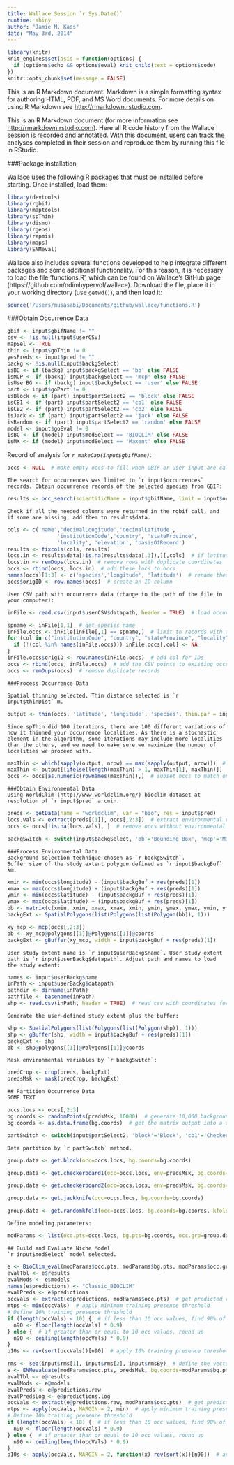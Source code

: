 ```yaml
---
title: Wallace Session `r Sys.Date()`
runtime: shiny
author: "Jamie M. Kass"
date: "May 3rd, 2014"
---
```


```r
library(knitr)
knit_engines$set(asis = function(options) {
  if (options$echo && options$eval) knit_child(text = options$code)
})
knitr::opts_chunk$set(message = FALSE)
```

This is an R Markdown document. Markdown is a simple formatting syntax for authoring HTML, PDF, and MS Word documents. For more details on using R Markdown see <http://rmarkdown.rstudio.com>.

This is an R Markdown document (for more information see <http://rmarkdown.rstudio.com>). Here all R code history from the Wallace session is recorded and annotated. With this document, users can track the analyses completed in their session and reproduce them by running this file in RStudio.

###Package installation

Wallace uses the following R packages that must be installed before starting. Once installed, load them:
```r
library(devtools)
library(rgbif)
library(maptools)
library(spThin)
library(dismo)
library(rgeos)
library(repmis)
library(maps)
library(ENMeval)
```

Wallace also includes several functions developed to help integrate different packages and some additional functionality. For this reason, it is necessary to load the file 'functions.R', which can be found on Wallace's GitHub page (https://github.com/ndimhypervol/wallace). Download the file, place it in your working directory (use `getwd()`), and then load it:
```r
source('/Users/musasabi/Documents/github/wallace/functions.R')
```

###Obtain Occurrence Data
```r
gbif <- input$gbifName != ""
csv <- !is.null(input$userCSV)
mapSel <- TRUE
thin <- input$goThin != 0
yesPreds <- input$pred != ""
backg <- !is.null(input$backgSelect)
isBB <- if (backg) input$backgSelect == 'bb' else FALSE
isMCP <- if (backg) input$backgSelect == 'mcp' else FALSE
isUserBG <- if (backg) input$backgSelect == 'user' else FALSE
part <- input$goPart != 0
isBlock <- if (part) input$partSelect2 == 'block' else FALSE
isCB1 <- if (part) input$partSelect2 == 'cb1' else FALSE
isCB2 <- if (part) input$partSelect2 == 'cb2' else FALSE
isJack <- if (part) input$partSelect2 == 'jack' else FALSE
isRandom <- if (part) input$partSelect2 == 'random' else FALSE
model <- input$goEval != 0
isBC <- if (model) input$modSelect == 'BIOCLIM' else FALSE
isMX <- if (model) input$modSelect == 'Maxent' else FALSE
```
<!-- This needs to work for userCSV too -->
Record of analysis for *`r makeCap(input$gbifName)`*.

<!-- STEP 1 -->

```r
occs <- NULL  # make empty occs to fill when GBIF or user input are called
```

```asis
The search for occurrences was limited to `r input$occurrences` records. Obtain occurrence records of the selected species from GBIF:
```

```r
results <- occ_search(scientificName = input$gbifName, limit = input$occurrences, hasCoordinate = TRUE)
```

```asis
Check if all the needed columns were returned in the rgbif call, and if some are missing, add them to results$data.
```

```r
cols <- c('name','decimalLongitude','decimalLatitude',
                'institutionCode','country', 'stateProvince',
                'locality', 'elevation', 'basisOfRecord')
results <- fixcols(cols, results)
locs.in <- results$data[!is.na(results$data[,3]),][,cols]  # if latitude is NA, remove the row
locs.in <- remDups(locs.in)  # remove rows with duplicate coordinates
occs <- rbind(occs, locs.in)  # add these locs to occs
names(occs)[1:3] <- c('species','longitude', 'latitude')  # rename these rows
occs$origID <- row.names(occs)  # create an ID column
```

```asis
User CSV path with occurrence data (change to the path of the file in your computer):
```

```r
inFile <- read.csv(input$userCSV$datapath, header = TRUE)  # load occurrence data
```

```r
spname <- inFile[1,1]  # get species name
inFile.occs <- inFile[inFile[,1] == spname,]  # limit to records with this name
for (col in c("institutionCode", "country", "stateProvince", "locality", "elevation", "basisOfRecord")) {  # add all cols to match occs if not already there
  if (!(col %in% names(inFile.occs))) inFile.occs[,col] <- NA
}
inFile.occs$origID <- row.names(inFile.occs)  # add col for IDs
occs <- rbind(occs, inFile.occs)  # add the CSV points to existing occs
occs <- remDups(occs)  # remove duplicate records
```

<!-- STEP 2 -->

```asis
###Process Occurrence Data
```

```asis
Spatial thinning selected. Thin distance selected is `r input$thinDist` m.
```

```r
output <- thin(occs, 'latitude', 'longitude', 'species', thin.par = input$thinDist, reps = 100, locs.thinned.list.return = TRUE, write.files = FALSE, verbose = FALSE)
```

```asis
Since spThin did 100 iterations, there are 100 different variations of how it thinned your occurrence localities. As there is a stochastic element in the algorithm, some iterations may include more localities than the others, and we need to make sure we maximize the number of localities we proceed with.
```

```r
maxThin <- which(sapply(output, nrow) == max(sapply(output, nrow)))  # find the iteration that returns the max number of occurrences
maxThin <- output[[ifelse(length(maxThin) > 1, maxThin[1], maxThin)]]  # if there's more than one max, pick the first one
occs <- occs[as.numeric(rownames(maxThin)),]  # subset occs to match only thinned occs
```

<!-- STEP 3 -->

```asis
###Obtain Environmental Data
Using WorldClim (http://www.worldclim.org/) bioclim dataset at resolution of `r input$pred` arcmin.
```

```r
preds <- getData(name = "worldclim", var = "bio", res = input$pred)
locs.vals <- extract(preds[[1]], occs[,2:3])  # extract environmental values at occ grid cells
occs <- occs[!is.na(locs.vals), ]  # remove occs without environmental values from inFile
```

<!-- STEP 4 -->

```r
backgSwitch <- switch(input$backgSelect, 'bb'='Bounding Box', 'mcp'='Minimum Convex Polygon', 'user'='User-defined')
```

```asis
###Process Environmental Data
Background selection technique chosen as `r backgSwitch`.
Buffer size of the study extent polygon defined as `r input$backgBuf` km.
```

```r
xmin <- min(occs$longitude) - (input$backgBuf + res(preds)[1])
xmax <- max(occs$longitude) + (input$backgBuf + res(preds)[1])
ymin <- min(occs$latitude) - (input$backgBuf + res(preds)[1])
ymax <- max(occs$latitude) + (input$backgBuf + res(preds)[1])
bb <- matrix(c(xmin, xmin, xmax, xmax, xmin, ymin, ymax, ymax, ymin, ymin), ncol=2)
backgExt <- SpatialPolygons(list(Polygons(list(Polygon(bb)), 1)))
```

```r
xy_mcp <- mcp(occs[,2:3])
bb <- xy_mcp@polygons[[1]]@Polygons[[1]]@coords
backgExt <- gBuffer(xy_mcp, width = input$backgBuf + res(preds)[1])
```

```asis
User study extent name is `r input$userBackg$name`. User study extent path is `r input$userBackg$datapath`. Adjust path and names to load the study extent:
```

```r
names <- input$userBackg$name
inPath <- input$userBackg$datapath
pathdir <- dirname(inPath)
pathfile <- basename(inPath)
shp <- read.csv(inPath, header = TRUE)  # read csv with coordinates for polygon
```

```asis
Generate the user-defined study extent plus the buffer:
```

```r
shp <- SpatialPolygons(list(Polygons(list(Polygon(shp)), 1)))
shp <- gBuffer(shp, width = input$backgBuf + res(preds)[1])
backgExt <- shp
bb <- shp@polygons[[1]]@Polygons[[1]]@coords
```

```asis
Mask environmental variables by `r backgSwitch`:
```

```r
predCrop <- crop(preds, backgExt)
predsMsk <- mask(predCrop, backgExt)
```

<!-- STEP 5 -->

```asis
## Partition Occurrence Data
SOME TEXT
```

```r
occs.locs <- occs[,2:3]
bg.coords <- randomPoints(predsMsk, 10000)  # generate 10,000 background points
bg.coords <- as.data.frame(bg.coords)  # get the matrix output into a data.frame
```

```r
partSwitch <- switch(input$partSelect2, 'block'='Block', 'cb1'='Checkerboard 1', 'cb2'='Checkerboard 2', 'jack'='Jackknife', 'random'='Random')
```

```asis
Data partition by `r partSwitch` method.
```

```r
group.data <- get.block(occ=occs.locs, bg.coords=bg.coords)
```

```r
group.data <- get.checkerboard1(occ=occs.locs, env=predsMsk, bg.coords=bg.coords, aggregation.factor=input$aggFact)
```

```r
group.data <- get.checkerboard2(occ=occs.locs, env=predsMsk, bg.coords=bg.coords, aggregation.factor=input$aggFact)
```

```r
group.data <- get.jackknife(occ=occs.locs, bg.coords=bg.coords)
```

```r
group.data <- get.randomkfold(occ=occs.locs, bg.coords=bg.coords, kfolds=input$kfolds)
```

```asis
Define modeling parameters:
```

```r
modParams <- list(occ.pts=occs.locs, bg.pts=bg.coords, occ.grp=group.data[[1]], bg.grp=group.data[[2]])
```

<!-- STEP 6 -->

```asis
## Build and Evaluate Niche Model
`r input$modSelect` model selected.
```

```r
e <- BioClim_eval(modParams$occ.pts, modParams$bg.pts, modParams$occ.grp, modParams$bg.grp, predsMsk)
evalTbl <- e$results
evalMods <- e$models
names(e$predictions) <- "Classic_BIOCLIM"
evalPreds <- e$predictions
occVals <- extract(e$predictions, modParams$occ.pts)  # get predicted values for occ grid cells
mtps <- min(occVals)  # apply minimum training presence threshold
# Define 10% training presence threshold
if (length(occVals) < 10) {  # if less than 10 occ values, find 90% of total and round down
  n90 <- floor(length(occVals) * 0.9)
} else {  # if greater than or equal to 10 occ values, round up
  n90 <- ceiling(length(occVals) * 0.9)
}
p10s <- rev(sort(occVals))[n90]  # apply 10% training presence threshold
```

```r
rms <- seq(input$rms[1], input$rms[2], input$rmsBy)  # define the vector of RMs to input
e <- ENMevaluate(modParams$occ.pts, predsMsk, bg.coords=modParams$bg.pts, RMvalues=rms, fc=input$fcs, method='user', occ.grp=modParams$occ.grp, bg.grp=modParams$bg.grp)
evalTbl <- e@results
evalMods <- e@models
evalPreds <- e@predictions.raw
evalPredsLog <- e@predictions.log
occVals <- extract(e@predictions.raw, modParams$occ.pts)  # get predicted values for occ grid cells
mtps <- apply(occVals, MARGIN = 2, min)  # apply minimum training presence threshold over all models
# Define 10% training presence threshold
if (length(occVals) < 10) {  # if less than 10 occ values, find 90% of total and round down
  n90 <- floor(length(occVals) * 0.9)
} else {  # if greater than or equal to 10 occ values, round up
  n90 <- ceiling(length(occVals) * 0.9)
}
p10s <- apply(occVals, MARGIN = 2, function(x) rev(sort(x))[n90])  # apply 10% training presence threshold over all models
```